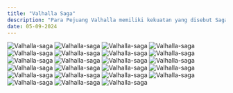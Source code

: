 ```yaml
---
title: "Valhalla Saga"
description: "Para Pejuang Valhalla memiliki kekuatan yang disebut Saga—sebuah sihir agung yang lahir dari pencapaian dan prestasi gemilang semasa hidup mereka. Semakin luas kisah dan legenda mereka tersebar, semakin dalam tertanam di hati banyak orang, maka semakin kuatlah kekuatan Saga tersebut. Tae Ho memang bukan seorang pejuang—tapi dia adalah pemain pro game terbaik di dunia. Di dunia Dark Age, sosok Kalsted sang Kesatria Naga adalah legenda hidup. Pencapaiannya, kisahnya. Semua prestasi yang diraih Kalsted sang Kesatria Naga dalam gim! [Saga: Pejuang Abadi]— Valhalla, medan perang para dewa. Inilah kisah Lee Tae Ho, sang pejuang abadi yang akan terukir di sana. Demi mengakhiri Ragnarok yang mengancam kehancuran dunia, sebuah Saga baru kini dimulai."
date: 05-09-2024
---
```


![Valhalla-saga ](https://raw.githubusercontent.com/ryanngab/komik/main/Vallhala%20Saga/Chapter%2003/001.jpg)
![Valhalla-saga ](https://raw.githubusercontent.com/ryanngab/komik/main/Vallhala%20Saga/Chapter%2003/002.jpg)
![Valhalla-saga ](https://raw.githubusercontent.com/ryanngab/komik/main/Vallhala%20Saga/Chapter%2003/003.jpg)
![Valhalla-saga ](https://raw.githubusercontent.com/ryanngab/komik/main/Vallhala%20Saga/Chapter%2003/004.jpg)
![Valhalla-saga ](https://raw.githubusercontent.com/ryanngab/komik/main/Vallhala%20Saga/Chapter%2003/005.jpg)
![Valhalla-saga ](https://raw.githubusercontent.com/ryanngab/komik/main/Vallhala%20Saga/Chapter%2003/006.jpg)
![Valhalla-saga ](https://raw.githubusercontent.com/ryanngab/komik/main/Vallhala%20Saga/Chapter%2003/007.jpg)
![Valhalla-saga ](https://raw.githubusercontent.com/ryanngab/komik/main/Vallhala%20Saga/Chapter%2003/008.jpg)
![Valhalla-saga ](https://raw.githubusercontent.com/ryanngab/komik/main/Vallhala%20Saga/Chapter%2003/009.jpg)
![Valhalla-saga ](https://raw.githubusercontent.com/ryanngab/komik/main/Vallhala%20Saga/Chapter%2003/010.jpg)
![Valhalla-saga ](https://raw.githubusercontent.com/ryanngab/komik/main/Vallhala%20Saga/Chapter%2003/011.jpg)
![Valhalla-saga ](https://raw.githubusercontent.com/ryanngab/komik/main/Vallhala%20Saga/Chapter%2003/012.jpg)
![Valhalla-saga ](https://raw.githubusercontent.com/ryanngab/komik/main/Vallhala%20Saga/Chapter%2003/013.jpg)
![Valhalla-saga ](https://raw.githubusercontent.com/ryanngab/komik/main/Vallhala%20Saga/Chapter%2003/014.jpg)
![Valhalla-saga ](https://raw.githubusercontent.com/ryanngab/komik/main/Vallhala%20Saga/Chapter%2003/015.jpg)
![Valhalla-saga ](https://raw.githubusercontent.com/ryanngab/komik/main/Vallhala%20Saga/Chapter%2003/016.jpg)
![Valhalla-saga ](https://raw.githubusercontent.com/ryanngab/komik/main/Vallhala%20Saga/Chapter%2003/017.jpg)
![Valhalla-saga ](https://raw.githubusercontent.com/ryanngab/komik/main/Vallhala%20Saga/Chapter%2003/018.jpg)
![Valhalla-saga ](https://raw.githubusercontent.com/ryanngab/komik/main/Vallhala%20Saga/Chapter%2003/019.jpg)
![Valhalla-saga ](https://raw.githubusercontent.com/ryanngab/komik/main/Vallhala%20Saga/Chapter%2003/020.jpg)
![Valhalla-saga ](https://raw.githubusercontent.com/ryanngab/komik/main/Vallhala%20Saga/Chapter%2003/021.jpg)
![Valhalla-saga ](https://raw.githubusercontent.com/ryanngab/komik/main/Vallhala%20Saga/Chapter%2003/022.jpg)
![Valhalla-saga ](https://raw.githubusercontent.com/ryanngab/komik/main/Vallhala%20Saga/Chapter%2003/023.jpg)
